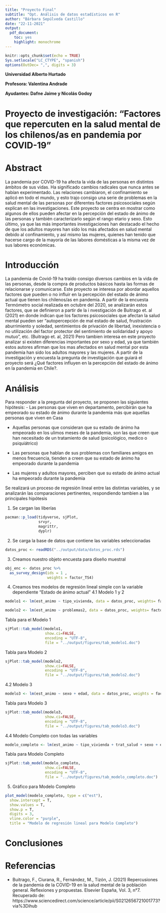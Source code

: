 ```yaml
---
title: "Proyecto Final"
subtitle: "Opt. Análisis de datos estadísticos en R"
author: "Bárbara Sepúlveda Castillo"
date: "22-11-2021"
output: 
  pdf_document: 
    toc: yes
    highlight: monochrome
---
```



```r
knitr::opts_chunk$set(echo = TRUE) 
Sys.setlocale("LC_CTYPE", "spanish")
options(OutDec= ",", digits = 3)

```




**Universidad Alberto Hurtado**

**Profesora: Valentina Andrade**

**Ayudantes: Dafne Jaime y Nicolás Godoy**


# Proyecto de investigación: "Factores que repercuten en la salud mental de los chilenos/as en pandemia por COVID-19"

# Abstract
La pandemia por COVID-19 ha afecta la vida de las personas en distintos ámbitos de sus vidas. Ha significado cambios radicales que nunca antes se habían experimentado. Las relaciones cambiaron, el confinamiento se aplicó en todo el mundo, y esto trajo consigo una serie de problemas en la salud mental de las personas por diferentes factores psicosociales según explican en las investigaciones. Este proyecto se centra en mostrar como algunos de ellos pueden afectar en la percepción del estado de ánimo de las personas y también caracterizarlo según el rango etario y sexo. Esto último, ya que las más importantes investigaciones han destacado el hecho de que los adultos mayores han sido los más afectados en salud mental debido al confinamiento, y así mismo las mujeres, quienes han tenido que hacerse cargo de la mayoría de las labores domésticas a la misma vez de sus labores económicas. 

# Introducción 
La pandemia de Covid-19 ha traído consigo diversos cambios en la vida de las personas, desde la compra de productos básicos hasta las formas de relacionarse y comunicarse. Este proyecto se interesa por abordar aquellos factores que pueden o no influir en la percepción del estado de ánimo actual que tienen los chilenos/as en pandemia. A partir de la encuesta Termómetro social realizada en octubre del 2020, se analizarán estos factores, que se definieron a partir de la i nvestigación de Buitrago et. al (2021) en donde indican que los factores psicosociales que afectan la salud mental pueden ser "autopercepción de mal estado de salud, frustración aburrimiento y soledad, sentimientos de privación de libertad, inexistencia o no utilización del factor protector del sentimiento de solidaridad y apoyo mutuo", etc. (Buitrago et. al, 2021) Pero tambien interesa en este proyecto analizar si existen diferencias importantes por sexo y edad, ya que también estos autores afirman que los mas afectados en salud mental por esta pandemia han sido los adultos mayores y las mujeres.
A partir de la investigación y encuesta la pregunta de investigación que guiará el proyecto será ¿Qué factores influyen en la percepción del estado de ánimo en la pandemia en Chile?. 

# Análisis
Para responder a la pregunta del proyecto, se proponen las siguientes hipótesis: 
- Las personas que viven en departamento, percibirán que ha empeorado su estado de ánimo durante la pandemia más que aquellas personas que viven en Casa

- Aquellas personas que consideran que su estado de ánimo ha empeorado en los ulimos meses de la pandemia, son las que creen que han necesitado de un tratamiento de salud (psicológico, medico o psiquiátrico) 

- Las personas que hablan de sus problemas con familiares amigos en menos frecuencia, tienden a creen que su estado de ánimo ha empeorado durante la pandemia 

- Las mujeres y adultos mayores, perciben que su estado de ánimo actual ha empeorado durante la pandemia 

Se realizará un proceso de regresión lineal entre las distintas variables, y se analizarán las comparaciones pertinentes, respondiendo tambien a las principales hipótesis

1. Se cargan las liberías 
```r
pacman::p_load(tidyverse, sjPlot, 
               srvyr,
               magrittr,
               dyplr)

```

2. Se carga la base de datos que contiene las variables seleccionadas 
```r
datos_proc <- readRDS("../output/data/datos_proc.rds")

```

3. Creamos nuestro objeto encuesta para diseño muestral
```r
obj_enc <- datos_proc %>% 
  as_survey_design(ids = 1 ,
                   weights = factor_TS4) 
```

4. Creamos tres modelos de regresión lineal simple con la variable dependiente "Estado de ánimo actual" 
4.1 Modelo 1 y 2 
```r
modelo1 <- lm(est_animo ~ tipo_vivienda, data = datos_proc, weights= factor_TS4)

modelo2 <- lm(est_animo ~ problemas2, data = datos_proc, weights= factor_TS4)

```

Tabla para el Modelo 1
```r
sjPlot::tab_model(modelo1, 
                  show.ci=FALSE,  
                  encoding = "UTF-8", 
                  file = "../output/figures/tab_modelo1.doc")
```


Tabla para Modelo 2

```r
sjPlot::tab_model(modelo2, 
                  show.ci=FALSE,  
                  encoding = "UTF-8", 
                  file = "../output/figures/tab_modelo2.doc")
```

4.2 Modelo 3
```r
modelo3 <- lm(est_animo ~ sexo + edad, data = datos_proc, weights = factor_TS4)
```


Tabla para Modelo 3

```r
sjPlot::tab_model(modelo3, 
                  show.ci=FALSE,  
                  encoding = "UTF-8", 
                  file = "../output/figures/tab_modelo3.doc")
```

4.4 Modelo Completo con todas las variables 
```r
modelo_completo <- lm(est_animo ~ tipo_vivienda + trat_salud + sexo + edad + problemas2, data = datos_proc, weights = factor_TS4)

```


Tabla para Modelo Completo 

```r
sjPlot::tab_model(modelo_completo, 
                  show.ci=FALSE,  
                  encoding = "UTF-8", 
                  file = "../output/figures/tab_modelo_completo.doc")
```


5. Gráfico para Modelo Completo 
```r
plot_model(modelo_completo, type = c("est"),
  show.intercept = T,
  show.values = T,
  show.p = T,
  digits = 3,
  vline.color = "purple",
  title = "Modelo de regresión lineal para Modelo Completo")
```

# Conclusiones
# Referencias 
- Buitrago, F., Ciurana, R., Fernández, M., Tizón, J. (2021) Repercusiones de la pandemia de la COVID-19 en la salud mental de la población general. Reflexiones y propuestas. Elsevier España, Vol. 3, n°7. Recuperado de: https://www.sciencedirect.com/science/article/pii/S0212656721001773?via%3Dihub 







